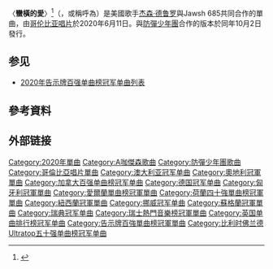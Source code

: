 {{noteTA
|G1=Music
|1=zh-hans:杰森·德鲁罗;zh-hk:積森·狄路羅;zh-tw:A咖傑森;
|2=zh-hans:杰森;zh-hk:積森;zh-tw:傑森;
|3=zh-hans:德鲁罗;zh-hk:狄路羅;zh-tw:迪路洛;
}}
{{Infobox song
| name       = 蠻橫的愛
| original_name = {{lang|en|"Savage Love"}}
| language   = 英語
| cover      = <!-- 檔案已被刪除 Savage Love (Laxed – Siren Beat) by Jawsh 685 & Jason Derulo.png -->
| type       = single
| artist     = {{le|Jawsh 685}}與[[杰森·德鲁罗|杰森·德鲁罗]]
| released   = {{start date|2020|6|11|mf=y}}
| format     = {{hlist|[[數位音樂下載|數位音樂下載]]|[[流媒体|流媒体]]}}
| recorded   = 
| genre      = {{le|舞場雷鬼|Dancehall}}
| length     = {{duration|m=2|s=51}}
| label      = [[哥伦比亚唱片|哥伦比亚]]
| writer     = {{hlist|杰森·德鲁罗|Jacob Kasher Hindlin|Joshua Nanai|Philippe Greiss}}
| producer   = Jawsh 685
| chronology = {{le|Jawsh 685}}
| prev_title = Laxed (Siren Beat)
| prev_year  = 2020
| next_title = Sweet & Sour
| next_year  = 2020
| misc       = {{Extra chronology
| artist     = [[杰森·德鲁罗|杰森·德鲁罗]]
| type       = single
| prev_title = {{le|Too Hot|Too Hot (Jason Derulo song)}}
| prev_year  = 2019
| title      = 蠻橫的愛
| year       = 2020
| next_title = {{le|Coño|Coño (song)}}
| next_year  = 2020
}}
{{External music video|{{YouTube|Jvcv8trEuao|〈蠻橫的愛〉}}}}
}}
〈'''蠻橫的愛'''〉<ref>{{cite AV media |title=Jawsh 685 x A咖傑森 Jason Derulo / 蠻橫的愛 Savage Love (中字MV) |url=https://www.youtube.com/watch?v=m4bSjhXsaTw |language=zh |deadurl=no |date=2020-10-05 |accessdate=2020-11-11 |publisher=台灣索尼音樂 Sony Music Taiwan |archiveurl=https://archive.today/20201111111245/https://www.youtube.com/watch?v=m4bSjhXsaTw |archivedate=2020-11-11 }}</ref>（{{lang-en|"Savage Love"}}，或稱呼為{{lang|en|"Savage Love (Laxed – Siren Beat)"}}）是美國歌手[[杰森·德鲁罗|杰森·德鲁罗]]與Jawsh 685共同合作的單曲，由[[哥伦比亚唱片|哥伦比亚唱片]]於2020年6月11日。與[[防彈少年團|防彈少年團]]合作的版本於同年10月2日發行。

==参见==
* [[2020年告示牌百强单曲榜冠军单曲列表|2020年告示牌百强单曲榜冠军单曲列表]]

==參考資料==
{{reflist|2}}

==外部链接==
{{Jason Derulo}}
{{防彈少年團}}
{{authority control}}
{{DEFAULTSORT:Savage Love}}
[[Category:2020年單曲|Category:2020年單曲]]
[[Category:A咖傑森歌曲|Category:A咖傑森歌曲]]
[[Category:防彈少年團歌曲|Category:防彈少年團歌曲]]
[[Category:哥倫比亞唱片單曲|Category:哥倫比亞唱片單曲]]
[[Category:澳大利亚冠军单曲|Category:澳大利亚冠军单曲]]
[[Category:奧地利冠軍單曲|Category:奧地利冠軍單曲]]

[[Category:加拿大百强单曲榜冠军单曲|Category:加拿大百强单曲榜冠军单曲]]
[[Category:德国冠军单曲|Category:德国冠军单曲]]
[[Category:匈牙利冠軍單曲|Category:匈牙利冠軍單曲]]
[[Category:愛爾蘭單曲榜冠軍單曲|Category:愛爾蘭單曲榜冠軍單曲]]
[[Category:荷蘭四十強單曲榜冠軍單曲|Category:荷蘭四十強單曲榜冠軍單曲]]
[[Category:紐西蘭冠軍單曲|Category:紐西蘭冠軍單曲]]
[[Category:挪威冠军单曲|Category:挪威冠军单曲]]
[[Category:蘇格蘭冠軍單曲|Category:蘇格蘭冠軍單曲]]
[[Category:瑞典冠军单曲|Category:瑞典冠军单曲]]
[[Category:瑞士熱門音樂榜冠軍單曲|Category:瑞士熱門音樂榜冠軍單曲]]
[[Category:英国单曲排行榜冠军单曲|Category:英国单曲排行榜冠军单曲]]
[[Category:告示牌百強單曲榜冠軍單曲|Category:告示牌百強單曲榜冠軍單曲]]

[[Category:比利时佛兰德Ultratop五十强单曲榜冠军单曲|Category:比利时佛兰德Ultratop五十强单曲榜冠军单曲]]